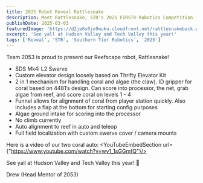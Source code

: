 ```yaml
---
title: 2025 Robot Reveal Rattlesnake
description: Meet Rattlesnake, STR's 2025 FIRST® Robotics Competition (FRC) robot.
publishDate: 2025-03-03
featuredImage: 'https://d2je6s0jo9muku.cloudfront.net/rattlesnakeback.webp'
excerpt: 'See yall at Hudson Valley and Tech Valley this year!'
tags: ['Reveal', 'STR', 'Southern Tier Robotics', '2025']
---
```




Team 2053 is proud to present our Reefscape robot, Rattlesnake!

- SDS Mk4i L2 Swerve
- Custom elevator design loosely based on Thrifty Elevator Kit
- 2 in 1 mechanism for handling coral and algae (the claw). ID gripper for coral based on 4481’s design. Can score into processor, the net, grab algae from reef, and score coral on levels 1 - 4
- Funnel allows for alignment of coral from player station quickly. Also includes a flap at the bottom for starting config purposes
- Algae ground intake for scoring into the processor
- No climb currently
- Auto alignment to reef in auto and teleop
- Full field localization with custom swerve cover / camera mounts

Here is a video of our two coral auto:
<YouTubeEmbedSection url={"https://www.youtube.com/watch?v=wv1_1sGGmfQ"}/>

See yall at Hudson Valley and Tech Valley this year! :snake:

Drew (Head Mentor of 2053)